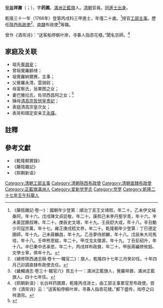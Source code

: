 {{Manchu name|[[爱新觉罗氏|爱新觉罗]]}}
[[覺羅|覺羅]]'''祥鼐'''（{{lang-mnc|ᠰᡳᠶᠠᠩᠨᠠᡳ|v=siyangnai}}；{{bd|1747年||1782年||Xiang}}），字'''药圃'''。[[正蓝旗|滿洲正藍旗]]人。[[清朝|清朝]]官員。[[进士|同進士出身]]。

乾隆三十一年（1766年）登第丙戌科三甲進士，年僅二十歲。<ref>《藤陰雜記·卷一》：國朝年少登第：順治丁亥王文靖熙，年二十。乙未伊文端桑阿，年十六。戊戌陳文貞廷敬，年二十。康熙己未李丹壑孚青，年十六。辛未黃昆圃叔琳，年二十。庚辰史文靖，年十九。壬辰舒大成，年十八。辛丑勵少司寇宗萬，年十七。雍正庚戌嵇文恭，年二十。乾隆朝年少登第：丁巳德定圃師，年十九。己未蔣麟昌，年十九。乙丑夢侍郎麟，年十八。戊辰朱大司馬珪，年十八。壬申熊恩紱，年二十。甲戊戈太僕源，年十九。丁丑彭紹升，年十八。辛巳秦中丞承恩，年二十。丙戌祥布政鼐，年二十。甲辰蔣編修攸銛、文學士寧，俱年十九。</ref>授官[[工部_(官署)|工部]][[主事|主事]]。歷任[[陝西省_(清)|陝西]][[承宣布政使司布政使|布政使]]<ref>《續修陝西通志稿·卷十一·職官二》：旗人，乾隆四十七年三月癸卯任。十年四月己卯調直隸布政使去任。</ref>、[[直隶|直隸]]布政使<ref>《畿輔通志·卷三十·職官六》頁五十一：滿洲正藍旗人，覺羅祥鼐，滿洲正藍旗人。四十七年任。</ref>等職。

曾作《酒帘诗》：“送客船停枫叶岸，寻春人指杏花楼。”聞名京師。<ref>《熙朝新语》：长白祥药圃鼐，乾隆丙戌进士，由工部主事累官至布政使。尝作《酒帘诗》云：“送客船停枫叶岸，寻春人指杏花楼。”都下盛传，戏呼之曰祥酒帘。 </ref>

==家庭及关联==
*祖先[[覺昌安|覺昌安]]；
*曾祖覺羅齡绮；
*祖覺羅納爾赛，主事；
*父覺羅永清，雲骑尉；
*母富察氏，翁果图之女；
*妻巴雅拉氏，佐领西昌阿之女；<ref>{{cite book |title=《愛新覺羅宗譜》19冊戊二第649頁}}</ref>
*姨母[[乾隆帝|清高宗]][[哲悯皇贵妃|哲悯皇贵妃]]；
*表姐清高宗皇次女；
*表哥和碩定安亲王[[永璜|永璜]]。

==註釋==
{{reflist}}

==參考文獻==
*《乾隆朝實錄》
*《藤陰雜記》
*《熙朝新语》

{{乾隆三十一年丙戌科殿試金榜}}
{{DEFAULTSORT:Xiang祥}}
[[Category:清朝工部主事|Category:清朝工部主事]]
[[Category:清朝陝西布政使|Category:清朝陝西布政使]]
[[Category:清朝直隸布政使|Category:清朝直隸布政使]]
[[Category:正藍旗滿洲人|Category:正藍旗滿洲人]]
[[Category:爱新觉罗氏|Category:爱新觉罗氏]]
[[Category:觉罗|Category:觉罗]]
[[Category:乾隆二十七年壬午科舉人|Category:乾隆二十七年壬午科舉人]]